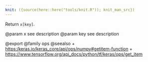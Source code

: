 ```yaml
---
knit: ({source(here::here("tools/knit.R")); knit_man_src})
---
```

Return `x[key]`.

@param x see description
@param key see description

@export
@family ops
@seealso
+ <https:/keras.io/keras_core/api/ops/numpy#getitem-function>
+ <https://www.tensorflow.org/api_docs/python/tf/keras/ops/get_item>
